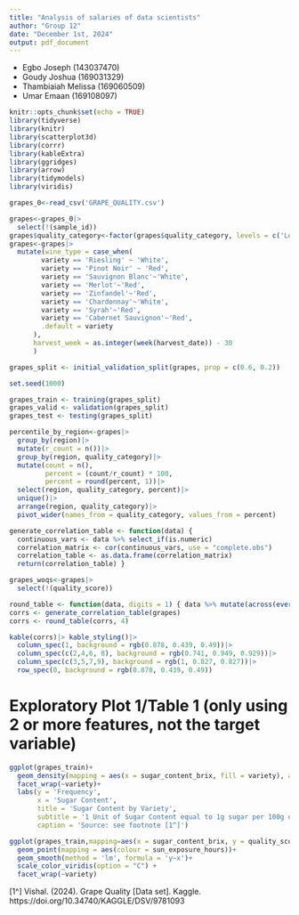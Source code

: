 ```yaml
---
title: "Analysis of salaries of data scientists"
author: "Group 12"
date: "December 1st, 2024"
output: pdf_document
---
```


-   Egbo Joseph (143037470)
-   Goudy Joshua (169031329)
-   Thambiaiah Melissa (169060509)
-   Umar Emaan (169108097)

```r
knitr::opts_chunk$set(echo = TRUE)
library(tidyverse)
library(knitr)
library(scatterplot3d)
library(corrr)
library(kableExtra)
library(ggridges)
library(arrow)
library(tidymodels)
library(viridis)
```

```r
grapes_0<-read_csv('GRAPE_QUALITY.csv')
```

```r
grapes<-grapes_0|>
  select(!(sample_id))
grapes$quality_category<-factor(grapes$quality_category, levels = c('Low', 'Medium', 'High', 'Premium'))
grapes<-grapes|>
  mutate(wine_type = case_when(
        variety == 'Riesling' ~ 'White',
        variety == 'Pinot Noir' ~ 'Red',
        variety == 'Sauvignon Blanc'~'White',
        variety == 'Merlot'~'Red',
        variety == 'Zinfandel'~'Red',
        variety == 'Chardonnay'~'White',
        variety == 'Syrah'~'Red',
        variety == 'Cabernet Sauvignon'~'Red',
        .default = variety
      ),
      harvest_week = as.integer(week(harvest_date)) - 30
      )
```

```r
grapes_split <- initial_validation_split(grapes, prop = c(0.6, 0.2))

set.seed(1000)

grapes_train <- training(grapes_split)
grapes_valid <- validation(grapes_split)
grapes_test <- testing(grapes_split)

```

```r
percentile_by_region<-grapes|>
  group_by(region)|>
  mutate(r_count = n())|>
  group_by(region, quality_category)|>
  mutate(count = n(),
         percent = (count/r_count) * 100,
         percent = round(percent, 1))|>
  select(region, quality_category, percent)|>
  unique()|>
  arrange(region, quality_category)|>
  pivot_wider(names_from = quality_category, values_from = percent)
```


```r
generate_correlation_table <- function(data) {
  continuous_vars <- data %>% select_if(is.numeric)
  correlation_matrix <- cor(continuous_vars, use = "complete.obs") 
  correlation_table <- as.data.frame(correlation_matrix) 
  return(correlation_table) }

grapes_woqs<-grapes|>
  select(!(quality_score))

round_table <- function(data, digits = 1) { data %>% mutate(across(everything(), ~ round(.x, digits))) }
corrs <- generate_correlation_table(grapes)
corrs <- round_table(corrs, 4)

kable(corrs)|> kable_styling()|>
  column_spec(1, background = rgb(0.878, 0.439, 0.49))|>
  column_spec(c(2,4,6, 8), background = rgb(0.741, 0.949, 0.929))|>
  column_spec(c(3,5,7,9), background = rgb(1, 0.827, 0.827))|>
  row_spec(0, background = rgb(0.878, 0.439, 0.49))

```




# Exploratory Plot 1/Table 1 (only using 2 or more features, not the target variable)



```r
ggplot(grapes_train)+
  geom_density(mapping = aes(x = sugar_content_brix, fill = variety), alpha = 0.5, show.legend = FALSE)+
  facet_wrap(~variety)+
  labs(y = 'Frequency',
       x = 'Sugar Content',
       title = 'Sugar Content by Variety',
       subtitle = '1 Unit of Sugar Content equal to 1g sugar per 100g of liquid',
       caption = 'Source: see footnote [1^]')
```
```r
ggplot(grapes_train,mapping=aes(x = sugar_content_brix, y = quality_score))+
  geom_point(mapping = aes(colour = sun_exposure_hours))+
  geom_smooth(method = 'lm', formula = 'y~x')+
  scale_color_viridis(option = "C") +
  facet_wrap(~variety) 

```

[1^] Vishal. (2024). Grape Quality [Data set]. Kaggle. https://doi.org/10.34740/KAGGLE/DSV/9781093
